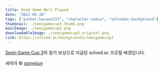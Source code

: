 ```yaml
---
title: Good Game Well Played
date: "2022-05-28"
tags: ["author:havana723", "character:semia", "solvedac-background"]
thumbnail: ./semigamecup3.thumb.png
mainImage: ./semigamecup3.png
downloadableImage: ./semigamecup3.original.png
link: https://solved.ac/backgrounds/semigamecup3
---
```


[Semi-Game Cup 3](https://www.acmicpc.net/contest/view/838)의 참가 보상으로 지급된 solved.ac 프로필 배경입니다.

세미아 &copy; [stonejjun](https://stonejjun.tistory.com/)
